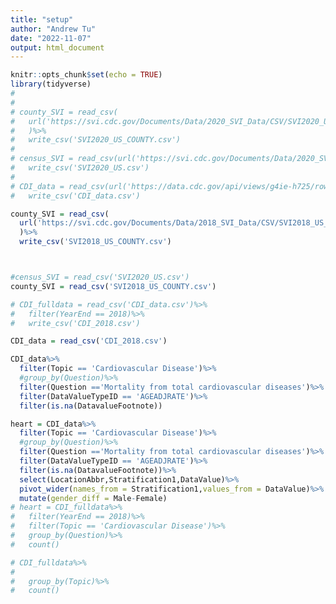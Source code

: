 ```yaml
---
title: "setup"
author: "Andrew Tu"
date: "2022-11-07"
output: html_document
---
```


```r
knitr::opts_chunk$set(echo = TRUE)
library(tidyverse)
# 
# 
# county_SVI = read_csv(
#   url('https://svi.cdc.gov/Documents/Data/2020_SVI_Data/CSV/SVI2020_US_COUNTY.csv')
#   )%>%
#   write_csv('SVI2020_US_COUNTY.csv')
# 
# census_SVI = read_csv(url('https://svi.cdc.gov/Documents/Data/2020_SVI_Data/CSV/SVI2020_US.csv'))%>%
#   write_csv('SVI2020_US.csv')
# 
# CDI_data = read_csv(url('https://data.cdc.gov/api/views/g4ie-h725/rows.csv'))%>%
#   write_csv('CDI_data.csv')

county_SVI = read_csv(
  url('https://svi.cdc.gov/Documents/Data/2018_SVI_Data/CSV/SVI2018_US_COUNTY.csv')
  )%>%
  write_csv('SVI2018_US_COUNTY.csv')



#census_SVI = read_csv('SVI2020_US.csv')
county_SVI = read_csv('SVI2018_US_COUNTY.csv')

# CDI_fulldata = read_csv('CDI_data.csv')%>%
#   filter(YearEnd == 2018)%>%
#   write_csv('CDI_2018.csv')

CDI_data = read_csv('CDI_2018.csv')
```


```r
CDI_data%>%
  filter(Topic == 'Cardiovascular Disease')%>%
  #group_by(Question)%>%
  filter(Question =='Mortality from total cardiovascular diseases')%>%
  filter(DataValueTypeID == 'AGEADJRATE')%>%
  filter(is.na(DatavalueFootnote))
```


```r

heart = CDI_data%>%
  filter(Topic == 'Cardiovascular Disease')%>%
  #group_by(Question)%>%
  filter(Question =='Mortality from total cardiovascular diseases')%>%
  filter(DataValueTypeID == 'AGEADJRATE')%>%
  filter(is.na(DatavalueFootnote))%>%
  select(LocationAbbr,Stratification1,DataValue)%>%
  pivot_wider(names_from = Stratification1,values_from = DataValue)%>%
  mutate(gender_diff = Male-Female)
# heart = CDI_fulldata%>%
#   filter(YearEnd == 2018)%>%
#   filter(Topic == 'Cardiovascular Disease')%>%
#   group_by(Question)%>%
#   count()

# CDI_fulldata%>%
# 
#   group_by(Topic)%>%
#   count()
```
